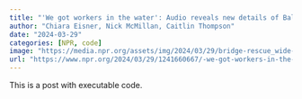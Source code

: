 ```yaml
---
title: "'We got workers in the water': Audio reveals new details of Baltimore bridge rescue"
author: "Chiara Eisner, Nick McMillan, Caitlin Thompson"
date: "2024-03-29"
categories: [NPR, code]
image: "https://media.npr.org/assets/img/2024/03/29/bridge-rescue_wide-8d495d033bc6b34e94560ad170c5f29f6cac424d.jpg?s=600&c=85&f=webp"
url: "https://www.npr.org/2024/03/29/1241660667/-we-got-workers-in-the-water-audio-reveals-details-about-baltimore-bridge-rescue"
---
```


This is a post with executable code.
